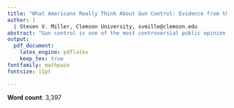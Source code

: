 ```yaml
---
title: "What Americans Really Think About Gun Control: Evidence from the General Social Survey, 1972-2016"
author: |
  | Steven V. Miller, Clemson University, svmille@clemson.edu
abstract: "Gun control is one of the most controversial public opinion debates in the United States with each new mass shooting raises the stakes involved in the debate. It is easy to assume gridlock that has blocked legislation on gun control follows because of the mass-level polarization on the topic of gun control. My analysis of 28 waves of General Social Survey data from 1972 to 2016 shows this is wrong. My analysis of the data generates four key findings: 1) GOP partisanship does not robustly reduce support for gun control; 2) most 'strong' Republicans actually support gun control; 3) polarization of attitudes about gun control is only partial and recent; and 4) our casual assumptions about regional variation in attitudes toward gun control need re-evaluation. I conclude with a discussion of the differences we observe between elite polarization and mass polarization and with implications for the future of gun control advocacy."
output: 
  pdf_document:
    latex_engine: pdflatex
    keep_tex: true
fontfamily: mathpazo
fontsize: 11pt

---
```



**Word count**: 3,397

<!--

  



m1ap <- show_ranef(M1a, "regioncondensed") + theme_steve() + facet_wrap(~variable,scale="free_x", labeller = as_labeller(c(`(Intercept)` = "Intercept", `z_partyid`="Party ID (D to R)"))) + ylab("") + ggtitle("Years (1972-1993)")

m1bp <- show_ranef(M1b, "regioncondensed") + theme_steve() + facet_wrap(~variable,scale="free_x", labeller = as_labeller(c(`(Intercept)` = "Intercept", `z_partyid`="Party ID (D to R)"))) + ylab("") + ggtitle("Years (1994-2016)") 

multiplot <- function(..., plotlist=NULL, file, cols=1, layout=NULL) {
  library(grid)

  # Make a list from the ... arguments and plotlist
  plots <- c(list(...), plotlist)

  numPlots = length(plots)

  # If layout is NULL, then use 'cols' to determine layout
  if (is.null(layout)) {
    # Make the panel
    # ncol: Number of columns of plots
    # nrow: Number of rows needed, calculated from # of cols
    layout <- matrix(seq(1, cols * ceiling(numPlots/cols)),
                    ncol = cols, nrow = ceiling(numPlots/cols))
  }

 if (numPlots==1) {
    print(plots[[1]])

  } else {
    # Set up the page
    grid.newpage()
    pushViewport(viewport(layout = grid.layout(nrow(layout), ncol(layout))))

    # Make each plot, in the correct location
    for (i in 1:numPlots) {
      # Get the i,j matrix positions of the regions that contain this subplot
      matchidx <- as.data.frame(which(layout == i, arr.ind = TRUE))

      print(plots[[i]], vp = viewport(layout.pos.row = matchidx$row,
                                      layout.pos.col = matchidx$col))
    }
  }
}

multiplot(m1ap, m1bp, cols=2)

m1abv %>%
  filter(z_partyid == max(z_partyid)) %>%
  ggplot(., aes(colour=Period)) + theme_steve() + 
  geom_linerange(aes(x = regioncondensed, ymin = lwr,
                       ymax = upr),
                   lwd = 1, position = position_dodge(width = 1/2)) + 
  geom_pointrange(aes(x = regioncondensed, y = fit, ymin = lwr,
                        ymax = upr),
                    lwd = 1/2, position = position_dodge(width = 1/2),
                     fill = "WHITE") +
  coord_flip()
-->
